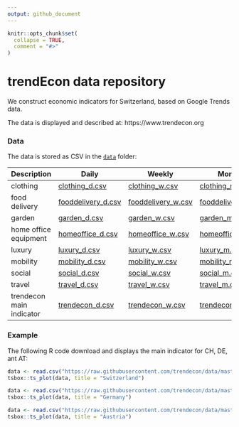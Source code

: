 ```yaml
---
output: github_document
---
```


<!-- README.md is generated from README.Rmd. Please edit that file -->

```r
knitr::opts_chunk$set(
  collapse = TRUE,
  comment = "#>"
)
```

# trendEcon data repository

We construct economic indicators for Switzerland, based on Google Trends data.

The data is displayed and described at: https://www.trendecon.org


### Data

The data is stored as CSV in the [`data`](https://github.com/trendecon/data/tree/master/data) folder:

| Description              | Daily                                                                                                    | Weekly                                                                                                   | Monthly                                                                                                  |
|--------------------------|----------------------------------------------------------------------------------------------------------|----------------------------------------------------------------------------------------------------------|----------------------------------------------------------------------------------------------------------|
| clothing                 | [clothing_d.csv](https://raw.githubusercontent.com/trendecon/data/master/data/ch/clothing_d.csv)         | [clothing_w.csv](https://raw.githubusercontent.com/trendecon/data/master/data/ch/clothing_w.csv)         | [clothing_m.csv](https://raw.githubusercontent.com/trendecon/data/master/data/ch/clothing_m.csv)         |
| food delivery            | [fooddelivery_d.csv](https://raw.githubusercontent.com/trendecon/data/master/data/ch/fooddelivery_d.csv) | [fooddelivery_w.csv](https://raw.githubusercontent.com/trendecon/data/master/data/ch/fooddelivery_w.csv) | [fooddelivery_m.csv](https://raw.githubusercontent.com/trendecon/data/master/data/ch/fooddelivery_m.csv) |
| garden                   | [garden_d.csv](https://raw.githubusercontent.com/trendecon/data/master/data/ch/garden_d.csv)             | [garden_w.csv](https://raw.githubusercontent.com/trendecon/data/master/data/ch/garden_w.csv)             | [garden_m.csv](https://raw.githubusercontent.com/trendecon/data/master/data/ch/garden_m.csv)             |
| home office equipment    | [homeoffice_d.csv](https://raw.githubusercontent.com/trendecon/data/master/data/ch/homeoffice_d.csv)     | [homeoffice_w.csv](https://raw.githubusercontent.com/trendecon/data/master/data/ch/homeoffice_w.csv)     | [homeoffice_m.csv](https://raw.githubusercontent.com/trendecon/data/master/data/ch/homeoffice_m.csv)     |
| luxury                   | [luxury_d.csv](https://raw.githubusercontent.com/trendecon/data/master/data/ch/luxury_d.csv)             | [luxury_w.csv](https://raw.githubusercontent.com/trendecon/data/master/data/ch/luxury_w.csv)             | [luxury_m.csv](https://raw.githubusercontent.com/trendecon/data/master/data/ch/luxury_m.csv)             |
| mobility                 | [mobility_d.csv](https://raw.githubusercontent.com/trendecon/data/master/data/ch/mobility_d.csv)         | [mobility_w.csv](https://raw.githubusercontent.com/trendecon/data/master/data/ch/mobility_w.csv)         | [mobility_m.csv](https://raw.githubusercontent.com/trendecon/data/master/data/ch/mobility_m.csv)         |
| social                   | [social_d.csv](https://raw.githubusercontent.com/trendecon/data/master/data/ch/social_d.csv)             | [social_w.csv](https://raw.githubusercontent.com/trendecon/data/master/data/ch/social_w.csv)             | [social_m.csv](https://raw.githubusercontent.com/trendecon/data/master/data/ch/social_m.csv)             |
| travel                   | [travel_d.csv](https://raw.githubusercontent.com/trendecon/data/master/data/ch/travel_d.csv)             | [travel_w.csv](https://raw.githubusercontent.com/trendecon/data/master/data/ch/travel_w.csv)             | [travel_m.csv](https://raw.githubusercontent.com/trendecon/data/master/data/ch/travel_m.csv)             |
| trendecon main indicator | [trendecon_d.csv](https://raw.githubusercontent.com/trendecon/data/master/data/ch/trendecon_d.csv)       | [trendecon_w.csv](https://raw.githubusercontent.com/trendecon/data/master/data/ch/trendecon_w.csv)       | [trendecon_m.csv](https://raw.githubusercontent.com/trendecon/data/master/data/ch/trendecon_m.csv)       |


### Example

The following R code download and displays the main indicator for CH, DE, ant AT:

```r

data <- read.csv("https://raw.githubusercontent.com/trendecon/data/master/data/ch/trendecon_sa.csv")
tsbox::ts_plot(data, title = "Switzerland")

data <- read.csv("https://raw.githubusercontent.com/trendecon/data/master/data/de/trendecon_sa.csv")
tsbox::ts_plot(data, title = "Germany")

data <- read.csv("https://raw.githubusercontent.com/trendecon/data/master/data/at/trendecon_sa.csv")
tsbox::ts_plot(data, title = "Austria")

```

